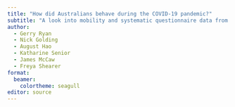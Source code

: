 ```yaml
---
title: "How did Australians behave during the COVID-19 pandemic?"
subtitle: "A look into mobility and systematic questionnaire data from 2020-2023"
author:
  - Gerry Ryan
  - Nick Golding
  - August Hao
  - Katharine Senior
  - James McCaw
  - Freya Shearer
format:
  beamer:
    colortheme: seagull
editor: source
---
```


